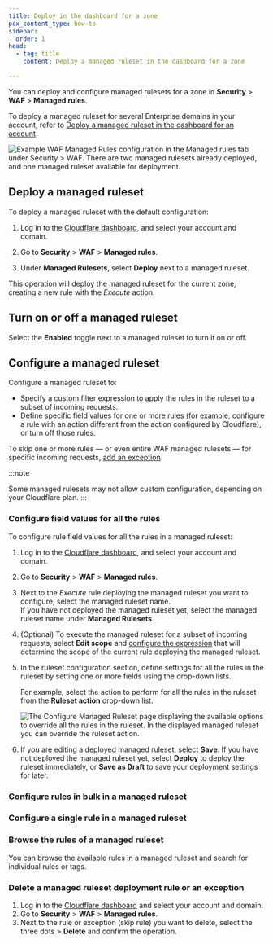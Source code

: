 ```yaml
---
title: Deploy in the dashboard for a zone
pcx_content_type: how-to
sidebar:
  order: 1
head:
  - tag: title
    content: Deploy a managed ruleset in the dashboard for a zone

---
```



You can deploy and configure managed rulesets for a zone in **Security** > **WAF** > **Managed rules**.

To deploy a managed ruleset for several Enterprise domains in your account, refer to [Deploy a managed ruleset in the dashboard for an account](/waf/managed-rules/deploy-account-dashboard/).

![Example WAF Managed Rules configuration in the Managed rules tab under Security > WAF. There are two managed rulesets already deployed, and one managed ruleset available for deployment.](~/assets/images/waf/waf-managed-rules-tab.png)

## Deploy a managed ruleset

To deploy a managed ruleset with the default configuration:

1. Log in to the [Cloudflare dashboard](https://dash.cloudflare.com/), and select your account and domain.

2. Go to **Security** > **WAF** > **Managed rules**.

3. Under **Managed Rulesets**, select **Deploy** next to a managed ruleset.

This operation will deploy the managed ruleset for the current zone, creating a new rule with the *Execute* action.

## Turn on or off a managed ruleset

Select the **Enabled** toggle next to a managed ruleset to turn it on or off.

## Configure a managed ruleset

Configure a managed ruleset to:

* Specify a custom filter expression to apply the rules in the ruleset to a subset of incoming requests.
* Define specific field values for one or more rules (for example, configure a rule with an action different from the action configured by Cloudflare), or turn off those rules.

To skip one or more rules — or even entire WAF managed rulesets — for specific incoming requests, [add an exception](/waf/managed-rules/waf-exceptions/).

:::note

Some managed rulesets may not allow custom configuration, depending on your Cloudflare plan. 
:::

### Configure field values for all the rules

To configure rule field values for all the rules in a managed ruleset:

1. Log in to the [Cloudflare dashboard](https://dash.cloudflare.com/), and select your account and domain.

2. Go to **Security** > **WAF** > **Managed rules**.

3. Next to the *Execute* rule deploying the managed ruleset you want to configure, select the managed ruleset name.<br/> If you have not deployed the managed ruleset yet, select the managed ruleset name under **Managed Rulesets**.

4. (Optional) To execute the managed ruleset for a subset of incoming requests, select **Edit scope** and [configure the expression](/ruleset-engine/rules-language/expressions/edit-expressions/) that will determine the scope of the current rule deploying the managed ruleset.

5. In the ruleset configuration section, define settings for all the rules in the ruleset by setting one or more fields using the drop-down lists.

   For example, select the action to perform for all the rules in the ruleset from the **Ruleset action** drop-down list.

   ![The Configure Managed Ruleset page displaying the available options to override all the rules in the ruleset. In the displayed managed ruleset you can override the ruleset action.](~/assets/images/waf/waf-configure-ruleset.png)

6. If you are editing a deployed managed ruleset, select **Save**. If you have not deployed the managed ruleset yet, select **Deploy** to deploy the ruleset immediately, or **Save as Draft** to save your deployment settings for later.

### Configure rules in bulk in a managed ruleset

<Render file="managed-rules-browse-zone" />

<Render file="managed-ruleset-configure-rules-in-bulk" />

### Configure a single rule in a managed ruleset

<Render file="managed-rules-browse-zone" />

<Render file="managed-ruleset-configure-single-rule" />

### Browse the rules of a managed ruleset

You can browse the available rules in a managed ruleset and search for individual rules or tags.

<Render file="managed-rules-browse-zone" />

### Delete a managed ruleset deployment rule or an exception

1. Log in to the [Cloudflare dashboard](https://dash.cloudflare.com/) and select your account and domain.
2. Go to **Security** > **WAF** > **Managed rules**.
3. Next to the rule or exception (skip rule) you want to delete, select the three dots > **Delete** and confirm the operation.
